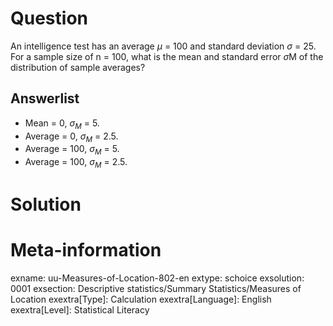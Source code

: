 Question
========
An intelligence test has an average $\mu$ = 100 and standard deviation $\sigma$ = 25. For a sample size of n = 100, what is the mean and standard error $\sigma$M of the distribution of sample averages?


  
Answerlist
----------
* Mean = 0, $\sigma_M$ = 5.
* Average = 0, $\sigma_M$ = 2.5.
* Average = 100, $\sigma_M$ = 5.
* Average = 100, $\sigma_M$ = 2.5.	

Solution
========

Meta-information
================
exname: uu-Measures-of-Location-802-en
extype: schoice
exsolution: 0001
exsection: Descriptive statistics/Summary Statistics/Measures of Location
exextra[Type]: Calculation
exextra[Language]: English
exextra[Level]: Statistical Literacy
